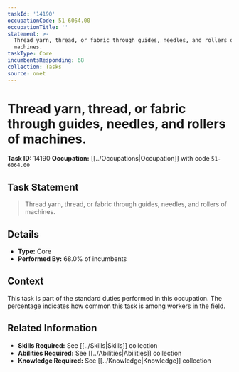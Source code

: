 ```yaml
---
taskId: '14190'
occupationCode: 51-6064.00
occupationTitle: ''
statement: >-
  Thread yarn, thread, or fabric through guides, needles, and rollers of
  machines.
taskType: Core
incumbentsResponding: 68
collection: Tasks
source: onet
---
```

# Thread yarn, thread, or fabric through guides, needles, and rollers of machines.

**Task ID:** 14190
**Occupation:** [[../Occupations|Occupation]] with code `51-6064.00`

## Task Statement

> Thread yarn, thread, or fabric through guides, needles, and rollers of machines.

## Details

- **Type:** Core
- **Performed By:** 68.0% of incumbents

## Context

This task is part of the standard duties performed in this occupation. The percentage indicates how common this task is among workers in the field.

## Related Information

- **Skills Required:** See [[../Skills|Skills]] collection
- **Abilities Required:** See [[../Abilities|Abilities]] collection
- **Knowledge Required:** See [[../Knowledge|Knowledge]] collection
